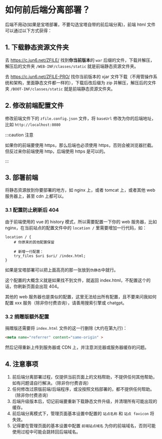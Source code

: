 
# 如何前后端分离部署？

后端不用动(如果是宝塔部署，不要勾选宝塔自带的前后端分离)，前端 html 文件可以通过以下方式获得：

## 1. 下载静态资源文件夹

<Tabs>
<TabItem value="os" label="开源版">

去 https://c.jun6.net/ZFILE/  找到**你当前版本**的 `war` 后缀的文件，下载并解压，解压后的文件夹 `/WEB-INF/classes/static` 就是前端静态资源文件夹。

</TabItem>
<TabItem value="pro" label="捐赠版">

去 https://c.jun6.net/ZFILE-PRO/ 找你当前版本的 xjar 文件下载（不用管操作系统和架构，里面静态文件都一样的），下载后改后缀为 zip 并解压，解压后的文件夹 `/BOOT-INF/classes/static` 就是前端静态资源文件夹。

</TabItem>
</Tabs>


## 2. 修改前端配置文件

修改前端文件下的 `zfile.config.json` 文件，将 `baseUrl` 修改为你的后端地址，比如 `http://localhost:8080`

:::caution 注意

如果你的前端要使用 https，那么后端也必须使用 https，否则会被浏览器拦截。但反过来你前端使用 http，后端使用 https 是可以的。

:::

## 3. 部署前端

将静态资源放到你要部署的地方，如 nginx 上，或者 tomcat 上，或者其他 web 服务器上，甚至 cdn 上都可以。

### 3.1 配置防止刷新后 404

由于前端使用的 vue 的 history 模式，所以需要配置一下你的 web 服务器，比如 nginx，在当前站点的配置文件中的 `location /` 里需要增加一行代码，如：

```nginx {5}
location / {
    # 你原来的其他配置保留

    # 新增一行配置：
    try_files $uri $uri/ /index.html;
}
```

如果是宝塔部署可以把上面高亮的那一张放到`伪静态`中就行。

这个配置的大概含义就是如果找不到文件，就返回 index.html，不配置这个的话，你刷新页面会出现 404。

其他的 web 服务器也是类似的配置，这里无法给出所有配置，且不要来问我如何配置 xxx 服务（除非你付费咨询），请善用搜索引擎或 chatgpt。


### 3.2 捐赠版额外配置

捐赠版还需要将 `index.html` 文件的这一行删除 (大约在第九行)：

```html
<meta name="referrer" content="same-origin" >
```

然后记得重新上传到服务器或 CDN 上，并注意浏览器或服务器缓存的问题。


## 4. 注意事项

1. 前后端分离部署过程，仅提供当前页面上的文档帮助，不提供任何其他帮助，如有问题请自行解决。（除非你付费咨询）
2. 任何修改过原版前端/后端程序，或没按照文档部署的，都不提供任何帮助。（除非你付费咨询）
3. 后端升级版本后，切记前端要重新下载静态文件升级，并清理所有可能出现的缓存。
4. 前后端分离模式下，管理页面基本设置中配置的 `站点名称` 和 `站点 favicon` 将失效。
5. 记得要在管理页面的基本设置中配置 `前端站点域名` 为你的前端域名，否则可能使用过程中可能会跳转回后端域名。
